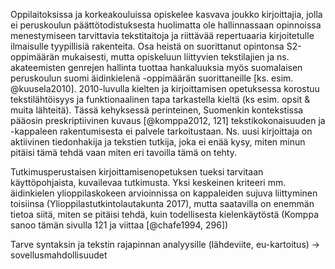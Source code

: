 

Oppilaitoksissa ja korkeakouluissa opiskelee kasvava joukko kirjoittajia,
jolla ei peruskoulun päättötodistuksesta huolimatta ole hallinnassaan
opinnoissa menestymiseen tarvittavia tekstitaitoja ja riittävää
repertuaaria kirjoitetulle ilmaisulle tyypillisiä rakenteita. Osa heistä
on suorittanut opintonsa S2-oppimäärän mukaisesti, mutta opiskeluun
liittyvien tekstilajien ja ns. akateemisten genrejen hallinta tuottaa
hankaluuksia myös suomalaisen peruskoulun suomi äidinkielenä -oppimäärän
suorittaneille  [ks. esim. @kuusela2010]. 2010-luvulla kielten ja
kirjoittamisen opetuksessa korostuu tekstilähtöisyys ja funktionaalinen
tapa tarkastella kieltä (ks esim. opsit & muita lähteitä). Tässä
kehyksessä perinteinen, Suomenkin kontekstissa pääosin preskriptiivinen
kuvaus [@komppa2012, 121] tekstikokonaisuuden ja -kappaleen rakentumisesta
ei palvele tarkoitustaan. Ns. uusi kirjoittaja on aktiivinen tiedonhakija
ja tekstien tutkija, joka ei enää kysy, miten minun pitäisi tämä tehdä
vaan miten eri tavoilla tämä on tehty. 

Tutkimusperustaisen kirjoittamisenopetuksen tueksi tarvitaan
käyttöpohjaista, kuvailevaa tutkimusta. Yksi keskeinen kriteeri mm.
äidinkielen ylioppilaskokeen arvioinnissa on kappaleiden sujuva
liittyminen toisiinsa (Ylioppilastutkintolautakunta 2017), mutta
saatavilla on enemmän tietoa siitä, miten se pitäisi tehdä, kuin
todellisesta kielenkäytöstä (Komppa sanoo tämän sivulla 121 ja viittaa
[@chafe1994,  296]) 



Tarve syntaksin ja tekstin rajapinnan analyysille (lähdeviite,
eu-kartoitus) -> sovellusmahdollisuudet
